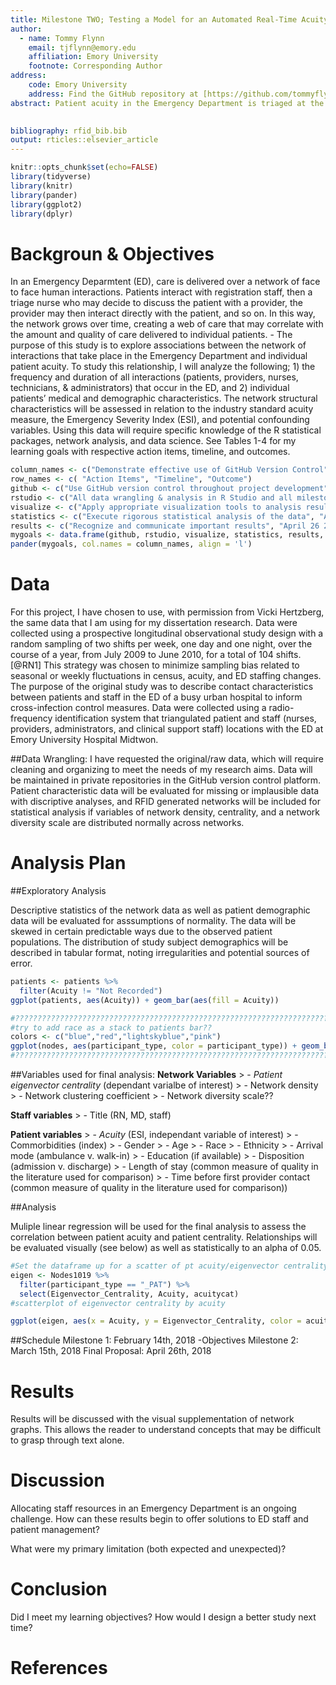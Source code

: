 ```yaml
---
title: Milestone TWO; Testing a Model for an Automated Real-Time Acuity Monitoring System in the Emergency Department
author:  
  - name: Tommy Flynn
    email: tjflynn@emory.edu
    affiliation: Emory University
    footnote: Corresponding Author
address:
    code: Emory University
    address: Find the GitHub repository at [https://github.com/tommyflynn/Project-Milestone-1.git](https://github.com/tommyflynn/Project-Milestone-1.git)
abstract: Patient acuity in the Emergency Department is triaged at the beginning of the care process using the Emergency Severity Index (ESI). Although the ESI is widely used and accepted as the most valid predictor of ED resource consumption in US hospital EDs, its predictive power has limitations that can negatively impact patient flow and safety. An objective measurement of individual resource consumption, taken in the context of all ED care, would allow nurses and administrators to make better decisions with staffing and assignemnts. The question remains, can patient acuity be continuously measured with an objective scale based? I hypothesize that patient acuity in the context of direct interactions. The purpose of this project is to determine if patient acuity in the ED is correlated to patient eigenvector centrality in the network of all face to face ED interactions. A strong correlation between network position and acuity is expected, and a change in network position will likely represent a change in patient condition, something the ESI is not capable of. 
  

bibliography: rfid_bib.bib
output: rticles::elsevier_article
---
```

```r
knitr::opts_chunk$set(echo=FALSE)
library(tidyverse)
library(knitr)
library(pander)
library(ggplot2)
library(dplyr)
```


Backgroun & Objectives
======================

In an Emergency Deparmtent (ED), care is delivered over a network of face to face human interactions. Patients interact with registration staff, then a triage nurse who may decide to discuss the patient with a provider, the provider may then interact directly with the patient, and so on. In this way, the network grows over time, creating a web of care that may correlate with the amount and quality of care delivered to individual patients. 
- The purpose of this study is to explore associations between the network of interactions that take place in the Emergency Department and individual patient acuity. To study this relationship, I will analyze the following; 1) the frequency and duration of all interactions (patients, providers, nurses, technicians, & administrators) that occur in the ED, and 2) individual patients' medical and demographic characteristics. The network structural characteristics will be assessed in relation to the industry standard acuity measure, the Emergency Severity Index (ESI), and potential confounding variables. Using this data will require specific knowledge of the R statistical packages, network analysis, and data science. See Tables 1-4 for my learning goals with respective action items, timeline, and outcomes. 

```r
column_names <- c("Demonstrate effective use of GitHub Version Control", "Demonstrate working knowledge of R Studio & R Markdown", "Create useful visualizations of data", "Apply appropriate statistical methods", "Interpret and communicate results")
row_names <- c( "Action Items", "Timeline", "Outcome")
github <- c("Use GitHub version control throughout project development", "Ongoing", "Complete record of data management & analysis")
rstudio <- c("All data wrangling & analysis in R Studio and all milestones completed in R Markdown", "Ongoing", "Final Project, Presentation, and Website Completed in R Markdown")
visualize <- c("Apply appropriate visualization tools to analysis results", "April 26 2018", "Appropriate Tables and Graphs in final presentation and manuscript")
statistics <- c("Execute rigorous statistical analysis of the data", "Apeil 26 2018", "Statistical tests are appropriate to the data and research purpose and error is adequately minimized")
results <- c("Recognize and communicate important results", "April 26 2018", "Results discussed in the final project speak to the research question and bridge a gap in the literature")
mygoals <- data.frame(github, rstudio, visualize, statistics, results, row.names = row_names)
pander(mygoals, col.names = column_names, align = 'l')
```

Data
====
For this project, I have chosen to use, with permission from Vicki Hertzberg, the same data that I am using for my dissertation research. Data were collected using a prospective longitudinal observational study design with a random sampling of two shifts per week, one day and one night, over the course of a year, from July 2009 to June 2010, for a total of 104 shifts.[@RN1] This strategy was chosen to minimize sampling bias related to seasonal or weekly fluctuations in census, acuity, and ED staffing changes. The purpose of the original study was to describe contact characteristics between patients and staff in the ED of a busy urban hospital to inform cross-infection control measures. Data were collected using a radio-frequency identification system that triangulated patient and staff (nurses, providers, administrators, and clinical support staff) locations with the ED at Emory University Hospital Midtwon. 

##Data Wrangling:
I have requested the original/raw data, which will require cleaning and organizing to meet the needs of my research aims. Data will be maintained in private repositories in the GitHub version control platform. Patient characteristic data will be evaluated for missing or implausible data with discriptive analyses, and RFID generated networks will be included for statistical analysis if variables of network density, centrality, and a network diversity scale are distributed normally across networks. 

Analysis Plan
=============

##Exploratory Analysis

Descriptive statistics of the network data as well as patient demographic data will be evaluated for asssumptions of normality. The data will be skewed in certain predictable ways due to the observed patient populations. The distribution of study subject demographics will be described in tabular format, noting irregularities and potential sources of error.
```r
patients <- patients %>%
  filter(Acuity != "Not Recorded")
ggplot(patients, aes(Acuity)) + geom_bar(aes(fill = Acuity))
```
```r
#???????????????????????????????????????????????????????????????????????????????????????????????????
#try to add race as a stack to patients bar??
colors <- c("blue","red","lightskyblue","pink")
ggplot(nodes, aes(participant_type, color = participant_type)) + geom_bar(aes(fill = colors)) + scale_fill_identity("Color legend", guide = "participant_type", labels = c("Patient","RN","MD","Staff")) + scale_color_identity("Color legend", guide = "participant_type", labels = c("Patient","RN","MD","Staff")) + labs(title = "Participant Type Distribution", x = "Participant Type", y = "Count") + sec_axis(race?)
#???????????????????????????????????????????????????????????????????????????????????????????????????
```

##Variables used for final analysis:
__Network Variables__
>  - *Patient eigenvector centrality* (dependant varialbe of interest)
>  - Network density
>  - Network clustering coefficient
>  - Network diversity scale??

__Staff variables__
>  - Title (RN, MD, staff)

__Patient variables__
>  - *Acuity* (ESI, independant variable of interest)
>  - Commorbidities (index)
>  - Gender
>  - Age
>  - Race
>  - Ethnicity
>  - Arrival mode (ambulance v. walk-in)
>  - Education (if available)
>  - Disposition (admission v. discharge)
>  - Length of stay (common measure of quality in the literature used for comparison)
>  - Time before first provider contact (common measure of quality in the literature used for comparison))
  
##Analysis

Muliple linear regression will be used for the final analysis to assess the correlation between patient acuity and patient centrality. Relationships will be evaluated visually (see below) as well as statistically to an alpha of 0.05.
```r
#Set the dataframe up for a scatter of pt acuity/eigenvector centrality
eigen <- Nodes1019 %>% 
  filter(participant_type == "_PAT") %>% 
  select(Eigenvector_Centrality, Acuity, acuitycat)
#scatterplot of eigenvector centrality by acuity

ggplot(eigen, aes(x = Acuity, y = Eigenvector_Centrality, color = acuitycat)) + geom_boxplot() + labs(title = "Boxplot of patient acuity by eigenvector centrality", x = "Patient Acuity", y = "Eigenvector Centrality")
```

##Schedule
Milestone 1: February 14th, 2018
-Objectives 
Milestone 2: March 15th, 2018
Final Proposal: April 26th, 2018

Results
=======
Results will be discussed with the visual supplementation of network graphs. This allows the reader to understand concepts that may be difficult to grasp through text alone. 



Discussion
==========
Allocating staff resources in an Emergency Department is an ongoing challenge. How can these results begin to offer solutions to ED staff and patient management? 

What were my primary limitation (both expected and unexpected)?



Conclusion
==========
Did I meet my learning objectives? How would I design a better study next time? 




References {#references.unnumbered} 
==========




